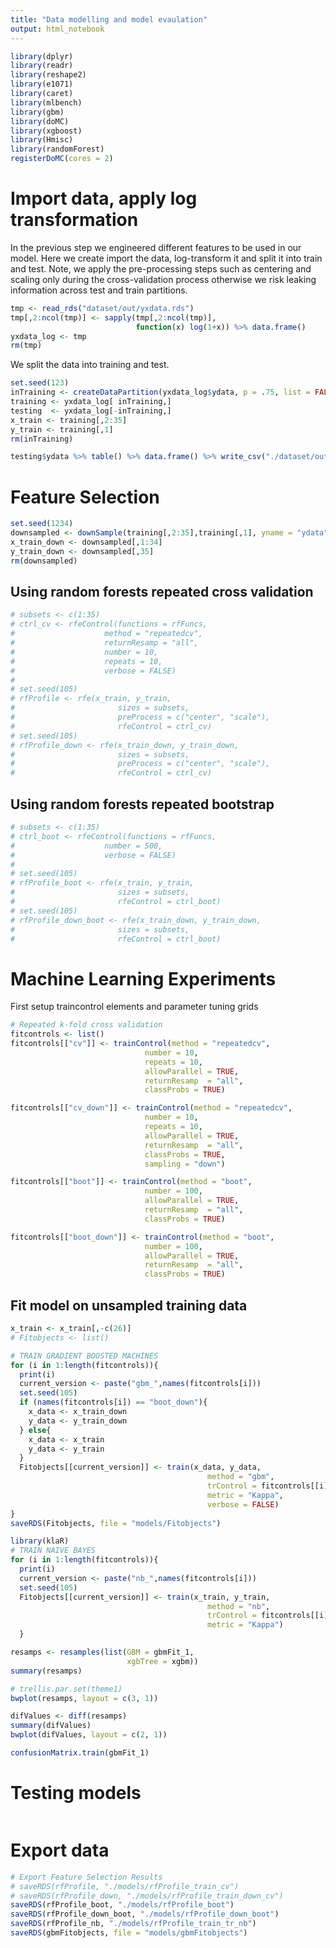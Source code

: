 ```yaml
---
title: "Data modelling and model evaulation"
output: html_notebook
---
```

```r
library(dplyr)
library(readr)
library(reshape2)
library(e1071)
library(caret)
library(mlbench)
library(gbm)
library(doMC)
library(xgboost)
library(Hmisc)
library(randomForest)
registerDoMC(cores = 2)
```
# Import data, apply log transformation
In the previous step we engineered different features to be used in our model. 
Here we create import the data, log-transform it and split it into train and 
test. Note, we apply the pre-processing steps such as centering and scaling only
during the cross-validation process otherwise we risk leaking information across
test and train partitions. 
```r
tmp <- read_rds("dataset/out/yxdata.rds")
tmp[,2:ncol(tmp)] <- sapply(tmp[,2:ncol(tmp)],
                            function(x) log(1+x)) %>% data.frame()
yxdata_log <- tmp
rm(tmp)
```

We split the data into training and test. 
```r
set.seed(123)
inTraining <- createDataPartition(yxdata_log$ydata, p = .75, list = FALSE)
training <- yxdata_log[ inTraining,]
testing  <- yxdata_log[-inTraining,]
x_train <- training[,2:35]
y_train <- training[,1]
rm(inTraining)
```

```r
testing$ydata %>% table() %>% data.frame() %>% write_csv("./dataset/out/testset_classfrequency.csv")
```


# Feature Selection
```r
set.seed(1234)
downsampled <- downSample(training[,2:35],training[,1], yname = "ydata")
x_train_down <- downsampled[,1:34]
y_train_down <- downsampled[,35]
rm(downsampled)
```

## Using random forests repeated cross validation
```r
# subsets <- c(1:35)
# ctrl_cv <- rfeControl(functions = rfFuncs,
#                    method = "repeatedcv",
#                    returnResamp = "all",
#                    number = 10,
#                    repeats = 10,
#                    verbose = FALSE)
# 
# set.seed(105)
# rfProfile <- rfe(x_train, y_train,
#                       sizes = subsets,
#                       preProcess = c("center", "scale"),
#                       rfeControl = ctrl_cv)
# set.seed(105)
# rfProfile_down <- rfe(x_train_down, y_train_down,
#                       sizes = subsets,
#                       preProcess = c("center", "scale"),
#                       rfeControl = ctrl_cv)
```

## Using random forests repeated bootstrap
```r
# subsets <- c(1:35)
# ctrl_boot <- rfeControl(functions = rfFuncs,
#                    number = 500,
#                    verbose = FALSE)
# 
# set.seed(105)
# rfProfile_boot <- rfe(x_train, y_train,
#                       sizes = subsets,
#                       rfeControl = ctrl_boot)
# set.seed(105)
# rfProfile_down_boot <- rfe(x_train_down, y_train_down,
#                       sizes = subsets,
#                       rfeControl = ctrl_boot)
```



# Machine Learning Experiments
First setup traincontrol elements and parameter tuning grids
```r
# Repeated k-fold cross validation
fitcontrols <- list()
fitcontrols[["cv"]] <- trainControl(method = "repeatedcv",
                              number = 10,
                              repeats = 10, 
                              allowParallel = TRUE,
                              returnResamp	= "all",
                              classProbs = TRUE)

fitcontrols[["cv_down"]] <- trainControl(method = "repeatedcv",
                              number = 10,
                              repeats = 10, 
                              allowParallel = TRUE,
                              returnResamp	= "all",
                              classProbs = TRUE,
                              sampling = "down")

fitcontrols[["boot"]] <- trainControl(method = "boot",
                              number = 100,
                              allowParallel = TRUE,
                              returnResamp	= "all",
                              classProbs = TRUE)

fitcontrols[["boot_down"]] <- trainControl(method = "boot",
                              number = 100,
                              allowParallel = TRUE,
                              returnResamp	= "all",
                              classProbs = TRUE)
```

## Fit model on unsampled training data
```r
x_train <- x_train[,-c(26)]
# Fitobjects <- list()
```

```r
# TRAIN GRADIENT BOOSTED MACHINES
for (i in 1:length(fitcontrols)){
  print(i)
  current_version <- paste("gbm_",names(fitcontrols[i]))
  set.seed(105)
  if (names(fitcontrols[i]) == "boot_down"){ 
    x_data <- x_train_down
    y_data <- y_train_down
  } else{
    x_data <- x_train
    y_data <- y_train
  }
  Fitobjects[[current_version]] <- train(x_data, y_data,
                                            method = "gbm", 
                                            trControl = fitcontrols[[i]],
                                            metric = "Kappa",
                                            verbose = FALSE)
}
saveRDS(Fitobjects, file = "models/Fitobjects")
```

```r
library(klaR)
# TRAIN NAIVE BAYES
for (i in 1:length(fitcontrols)){
  print(i)
  current_version <- paste("nb_",names(fitcontrols[i]))
  set.seed(105)
  Fitobjects[[current_version]] <- train(x_train, y_train,
                                            method = "nb", 
                                            trControl = fitcontrols[[i]],
                                            metric = "Kappa")
  }
```


```r
resamps <- resamples(list(GBM = gbmFit_1,
                          xgbTree = xgbm))
summary(resamps)

# trellis.par.set(theme1)
bwplot(resamps, layout = c(3, 1))

difValues <- diff(resamps)
summary(difValues)
bwplot(difValues, layout = c(2, 1))

confusionMatrix.train(gbmFit_1)
```

# Testing models
```r

```

# Export data
```r
# Export Feature Selection Results
# saveRDS(rfProfile, "./models/rfProfile_train_cv")
# saveRDS(rfProfile_down, "./models/rfProfile_train_down_cv")
saveRDS(rfProfile_boot, "./models/rfProfile_boot")
saveRDS(rfProfile_down_boot, "./models/rfProfile_down_boot")
saveRDS(rfProfile_nb, "./models/rfProfile_train_tr_nb")
saveRDS(gbmFitobjects, file = "models/gbmFitobjects")
```




